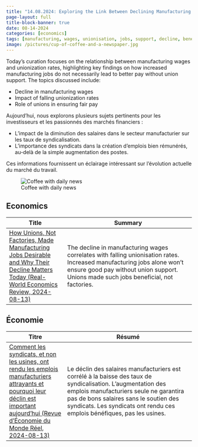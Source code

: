 ```yaml
---
title: "14.08.2024: Exploring the Link Between Declining Manufacturing Wages and Unionization - A Critical Insight"
page-layout: full
title-block-banner: true
date: 08-14-2024
categories: [economics]
tags: [manufacturing, wages, unionisation, jobs, support, decline, beneficial, correlation, rates, labour]
image: /pictures/cup-of-coffee-and-a-newspaper.jpg
---
```


::: {layout-ncol=2}

:::{#first-column}

::: {.content-visible when-profile="website_en"}
Today's curation focuses on the relationship between manufacturing wages and unionization rates, highlighting key findings on how increased manufacturing jobs do not necessarily lead to better pay without union support. The topics discussed include:

- Decline in manufacturing wages
- Impact of falling unionization rates
- Role of unions in ensuring fair pay
:::

::: {.content-visible when-profile="website_fr"}
Aujourd'hui, nous explorons plusieurs sujets pertinents pour les investisseurs et les passionnés des marchés financiers :

- L'impact de la diminution des salaires dans le secteur manufacturier sur les taux de syndicalisation.
- L'importance des syndicats dans la création d'emplois bien rémunérés, au-delà de la simple augmentation des postes.

Ces informations fournissent un éclairage intéressant sur l'évolution actuelle du marché du travail.
:::


:::

:::{#second-column}
![Coffee with daily news](/pictures/cup-of-coffee-and-a-newspaper.jpg)
:::

:::

::: {.content-visible when-profile="website_en"}


# Economics
| Title | Summary |
|-----|-----------|
| [How Unions, Not Factories, Made Manufacturing Jobs Desirable and Why Their Decline Matters Today (Real-World Economics Review, 2024-08-13)](https://rwer.wordpress.com/2024/08/13/manufacturing-jobs-unions-made-them-good-not-the-factories/)   | The decline in manufacturing wages correlates with falling unionisation rates. Increased manufacturing jobs alone won’t ensure good pay without union support. Unions made such jobs beneficial, not factories. |
:::

::: {.content-visible when-profile="website_fr"}
# Économie
| Titre | Résumé |
|-----|-----------|
| [Comment les syndicats, et non les usines, ont rendu les emplois manufacturiers attrayants et pourquoi leur déclin est important aujourd'hui (Revue d'Économie du Monde Réel, 2024-08-13)](https://rwer.wordpress.com/2024/08/13/manufacturing-jobs-unions-made-them-good-not-the-factories/)   | Le déclin des salaires manufacturiers est corrélé à la baisse des taux de syndicalisation. L'augmentation des emplois manufacturiers seule ne garantira pas de bons salaires sans le soutien des syndicats. Les syndicats ont rendu ces emplois bénéfiques, pas les usines. |
:::


